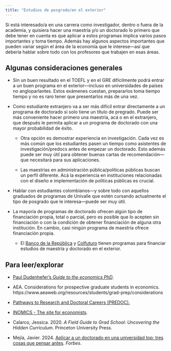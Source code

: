 ```yaml
---
title: "Estudios de posgrado/en el exterior"
---
```


Si está interesado/a en una carrera como investigador, dentro o fuera de la academia, y quisiera hacer una maestría y/o un doctorado lo primero que debe tener en cuenta es que aplicar a estos programas implica varios pasos importantes y toma tiempo. Además hay algunos aspectos importantes que pueden variar según el área de la economía que le interese---así que debería hablar sobre todo con los profesores que trabajen en esas áreas. 

## Algunas consideraciones generales

- Sin un buen resultado en el TOEFL y en el GRE difícilmente podrá entrar a un buen programa en el exterior---incluso en universidades de países no angloparlantes. Estos exámenes cuestan, prepararlos toma tiempo tiempo y no es raro tener que presentarlos más de una vez.

- Como estudiante extranjero va a ser más difícil entrar directamente a un programa de doctorado si solo tiene un título de pregrado. Puede ser más conveniente hacer primero una maestría, acá o en el extranjero, que después le permita aplicar a un programa de doctorado con una mayor probabilidad de éxito.

  - Otra opción es demostrar experiencia en investigación. Cada vez es más común que los estudiantes pasen un tiempo como asistentes de investigación/predocs antes de empezar un doctorado. Esto además puede ser muy útil para obtener buenas cartas de recomendación---que necesitará para sus aplicaciones.
  
  - Las maestrías en administración pública/políticas públicas buscan un perfil diferente. Acá la experiencia en instituciones relacionadas con el diseño e implementación de politicas públicas es crucial.

- Hablar con estudiantes colombianos---y sobre todo con aquellos graduados de programas de Univalle que estén cursando actualmente el tipo de posgrado que le interesa---puede ser muy útil.

- La mayoría de programas de doctorado ofrecen algún tipo de financiación propia, total o parcial, pero es posible que lo acepten sin financiación o con la condición de obtener financiación de alguna otra institución. En cambio, casi ningún programa de maestría ofrece financiación propia. 

  - El [Banco de la República](https://www.banrep.gov.co/es/contenidos/programas-estudios-el-exterior) y [Colfuturo](https://www.colfuturo.org) tienen programas para financiar estudios de maestría y doctorado en el exterior.


## Para leer/explorar

- [Paul Dudenhefer's *Guide to the economics PhD*](https://www.pauldudenhefer.net/introduction).

- AEA. Considerations for prospective graduate students in economics. https://www.aeaweb.org/resources/students/grad-prep/considerations

- [Pathways to Research and Doctoral Careers (PREDOC).](https://predoc.org)

- [INOMICS - The site for economists](https://inomics.com).

- Calarco, Jessica. 2020. *A Field Guide to Grad School: Uncovering the Hidden Curriculum*. Princeton University Press.

- Mejía, Javier. 2024. [Aplicar a un doctorado en una universidad top: tres cosas que pensar antes](https://forbes.co/2024/10/22/actualidad/aplicar-a-un-doctorado-en-una-universidad-top-tres-cosas-que-pensar-antes). *Forbes*. 

